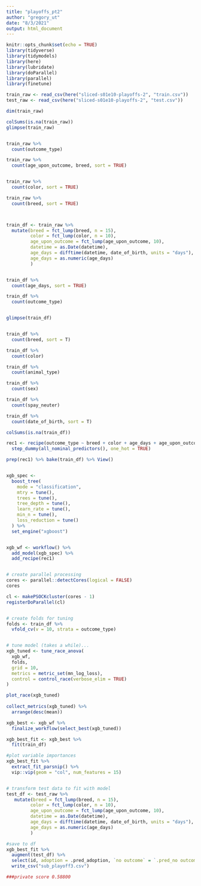 ```yaml
---
title: "playoffs_pt2"
author: "gregory_ut"
date: "8/3/2021"
output: html_document
---
```


```r
knitr::opts_chunk$set(echo = TRUE)
library(tidyverse)
library(tidymodels)
library(here)
library(lubridate)
library(doParallel)
library(parallel)
library(finetune)

train_raw <- read_csv(here("sliced-s01e10-playoffs-2", "train.csv"))
test_raw <- read_csv(here("sliced-s01e10-playoffs-2", "test.csv"))

dim(train_raw)

colSums(is.na(train_raw))
glimpse(train_raw)


train_raw %>%
  count(outcome_type)

train_raw %>%
  count(age_upon_outcome, breed, sort = TRUE)


train_raw %>%
  count(color, sort = TRUE)

train_raw %>%
  count(breed, sort = TRUE)



train_df <- train_raw %>%
  mutate(breed = fct_lump(breed, n = 15),
         color = fct_lump(color, n = 10),
         age_upon_outcome = fct_lump(age_upon_outcome, 10),
         datetime = as.Date(datetime),
         age_days = difftime(datetime, date_of_birth, units = "days"),
         age_days = as.numeric(age_days)
         )


train_df %>%
  count(age_days, sort = TRUE)

train_df %>%
  count(outcome_type)


glimpse(train_df)


train_df %>%
  count(breed, sort = T)

train_df %>%
  count(color)

train_df %>%
  count(animal_type)

train_df %>%
  count(sex)

train_df %>%
  count(spay_neuter)

train_df %>%
  count(date_of_birth, sort = T)

colSums(is.na(train_df))


```


```r
rec1 <- recipe(outcome_type ~ breed + color + age_days + age_upon_outcome + animal_type + sex + spay_neuter, data = train_df) %>% 
  step_dummy(all_nominal_predictors(), one_hot = TRUE)

prep(rec1) %>% bake(train_df) %>% View()


xgb_spec <-
  boost_tree(
    mode = "classification",
    mtry = tune(),
    trees = tune(),
    tree_depth = tune(),
    learn_rate = tune(),
    min_n = tune(),
    loss_reduction = tune()
  ) %>%
  set_engine("xgboost")


xgb_wf <- workflow() %>%
  add_model(xgb_spec) %>%
  add_recipe(rec1)


# create parallel processing
cores <- parallel::detectCores(logical = FALSE)
cores

cl <- makePSOCKcluster(cores - 1)
registerDoParallel(cl)


# create folds for tuning
folds <- train_df %>%
  vfold_cv(v = 10, strata = outcome_type)


# tune model (takes a while)...
xgb_tuned <- tune_race_anova(
  xgb_wf,
  folds,
  grid = 10,
  metrics = metric_set(mn_log_loss),
  control = control_race(verbose_elim = TRUE)
)

plot_race(xgb_tuned)
         
collect_metrics(xgb_tuned) %>%
  arrange(desc(mean))

xgb_best <- xgb_wf %>%
  finalize_workflow(select_best(xgb_tuned))

xgb_best_fit <- xgb_best %>%
  fit(train_df)

#plot variable importances
xgb_best_fit %>%
  extract_fit_parsnip() %>%
  vip::vip(geom = "col", num_features = 15)


# transform test data to fit with model
test_df <- test_raw %>%
   mutate(breed = fct_lump(breed, n = 15),
         color = fct_lump(color, n = 10),
         age_upon_outcome = fct_lump(age_upon_outcome, 10),
         datetime = as.Date(datetime),
         age_days = difftime(datetime, date_of_birth, units = "days"),
         age_days = as.numeric(age_days)
         )

#save to df
xgb_best_fit %>%
  augment(test_df) %>% 
  select(id, adoption = .pred_adoption, `no outcome` = `.pred_no outcome`, transfer = .pred_transfer) %>%
  write_csv("sub_playoff3.csv")

###private score 0.58800

```
